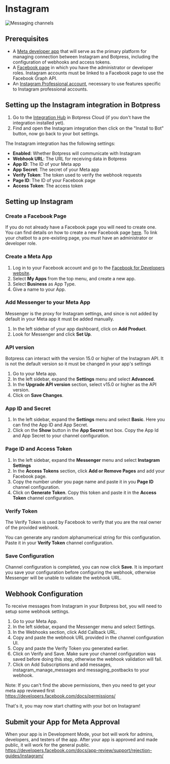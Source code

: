 # Instagram

![Messaging channels](/docs/content/instagram-banner.png)

## Prerequisites

- A [Meta developer app](https://developers.facebook.com/apps) that will serve as the primary platform for managing connection between Instagram and Botpress, including the configuration of webhooks and access tokens.
- A [Facebook page](https://www.facebook.com/pages/create) in which you have the administrator or developer roles. Instagram accounts must be linked to a Facebook page to use the Facebook Graph API.
- An [Instagram Professional account](https://business.instagram.com/), necessary to use features specific to Instagram professional accounts.

## Setting up the Instagram integration in Botpress

1. Go to the [Integration Hub](https://app.botpress.cloud/hub) in Botpress Cloud (if you don't have the integration installed yet).
1. Find and open the Instagram integration then click on the "Install to Bot" button, now go back to your bot settings.

The Instagram integration has the following settings:

- **Enabled**: Whether Botpress will communicate with Instagram
- **Webhook URL**: The URL for receiving data in Botpress
- **App ID**: The ID of your Meta app
- **App Secret**: The secret of your Meta app
- **Verify Token**: The token used to verify the webhook requests
- **Page ID**: The ID of your Facebook page
- **Access Token**: The access token

## Setting up Instagram

### Create a Facebook Page

If you do not already have a Facebook page you will need to create one. You can find details on how to create a new Facebook page [here](https://www.facebook.com/pages/create/). To link your chatbot to a pre-existing page, you must have an administrator or developer role.

### Create a Meta App

1. Log in to your Facebook account and go to the [Facebook for Developers website](https://developers.facebook.com/).
1. Select **My Apps** from the top menu, and create a new app.
1. Select **Business** as App Type.
1. Give a name to your App.

### Add Messenger to your Meta App

Messenger is the proxy for Instagram settings, and since is not added by default in your Meta app it must be added manually.

1. In the left sidebar of your app dashboard, click on **Add Product**.
1. Look for Messenger and click **Set Up**.

### API version

Botpress can interact with the version 15.0 or higher of the Instagram API. It is not the default version so it must be changed in your app's settings

1. Go to your Meta app.
1. In the left sidebar, expand the **Settings** menu and select **Advanced**.
1. In the **Upgrade API version** section, select v15.0 or higher as the API version.
1. Click on **Save Changes**.

### App ID and Secret

1. In the left sidebar, expand the **Settings** menu and select **Basic**. Here you can find the App ID and App Secret.
1. Click on the **Show** button in the **App Secret** text box. Copy the App Id and App Secret to your channel configuration.

### Page ID and Access Token

1. In the left sidebar, expand the **Messenger** menu and select **Instagram Settings**
1. In the **Access Tokens** section, click **Add or Remove Pages** and add your Facebook page.
1. Copy the number under you page name and paste it in you **Page ID** channel configuration.
1. Click on **Generate Token**. Copy this token and paste it in the **Access Token** channel configuration.

### Verify Token

The Verify Token is used by Facebook to verify that you are the real owner of the provided webhook.

You can generate any random alphanumerical string for this configuration. Paste it in your **Verify Token** channel configuration.

### Save Configuration

Channel configuration is completed, you can now click **Save**. It is important you save your configuration before configuring the webhook, otherwise Messenger will be unable to validate the webhook URL.

## Webhook Configuration

To receive messages from Instagram in your Botpress bot, you will need to setup some webhook settings.

1. Go to your Meta App.
1. In the left sidebar, expand the Messenger menu and select Settings.
1. In the Webhooks section, click Add Callback URL.
1. Copy and paste the webhook URL provided in the channel configuration UI.
1. Copy and paste the Verify Token you generated earlier.
1. Click on Verify and Save. Make sure your channel configuration was saved before doing this step, otherwise the webhook validation will fail.
1. Click on Add Subscriptions and add messages, instagram_manage_messages and messaging_postbacks to your webhook.

Note: If you can't find the above permissions, then you need to get your meta app reviewed first
https://developers.facebook.com/docs/permissions/

That's it, you may now start chatting with your bot on Instagram!

## Submit your App for Meta Approval

When your app is in Development Mode, your bot will work for admins, developers, and testers of the app. After your app is approved and made public, it will work for the general public.
https://developers.facebook.com/docs/app-review/support/rejection-guides/instagram/
